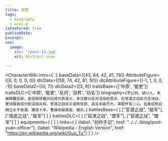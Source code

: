 ```yaml
---
title: 郭图
tags:
  - biography
  - wiki-g
isFeatured: true
publishDate:
excerpt:
seo:
  image:
    src: '/post-13.jpg'
    alt: Abstract snow

---
```



<CharacterWiki
  intro={``}
  baseData={[43, 64, 42, 81, 78]}
  AttributeFigure={[0, 0, 0, 0, 0]}
  dlcData={[59, 74, 42, 81, 50]}
  dlcAttributeFigure={[-1, 1, 0, 0, -1]}
  baseData2={[0, 7]}
  dlcData2={[3, 9]}
  traitsBase={['中原', '能吏']}
  traitsDLC={['中原', '能吏', '反间', '自矜', '功名']}
  biography={`字公则，颍川人。本被韩馥征辟，袁绍取得冀州后成为其谋士，多次献计反对沮授的观点。在官渡之战前力主决战，更说服袁绍分割沮授兵权，官渡之战后又诬称张郃、高览未能尽力，审配怀有二心。在袁绍死后拥立长子袁谭，建安十年，曹操攻破南皮，被杀。`}
  battlesBase={
    [
      ["官渡之战", "敌军"],
      ["南皮之战", "敌军"]
    ]
  }
  battlesDLC={
    [
      ["延津之战", "盟军"],
      ["官渡之战", "盟军"]
    ]
  }
  equipments={
    [
    ]
  }
  links={
    [
      {label: "创作手记", href: "../../../blog/post-yuan-officer"},
      {label: "Wikipedia - English Version", href: "https://en.wikipedia.org/wiki/Guo_Tu"}
    ]
  }
/>
